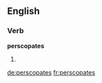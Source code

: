 ==English==

===Verb===
'''perscopates'''

# {{third-person singular of|[[perscopate]]}}

[[de:perscopates]]
[[fr:perscopates]]